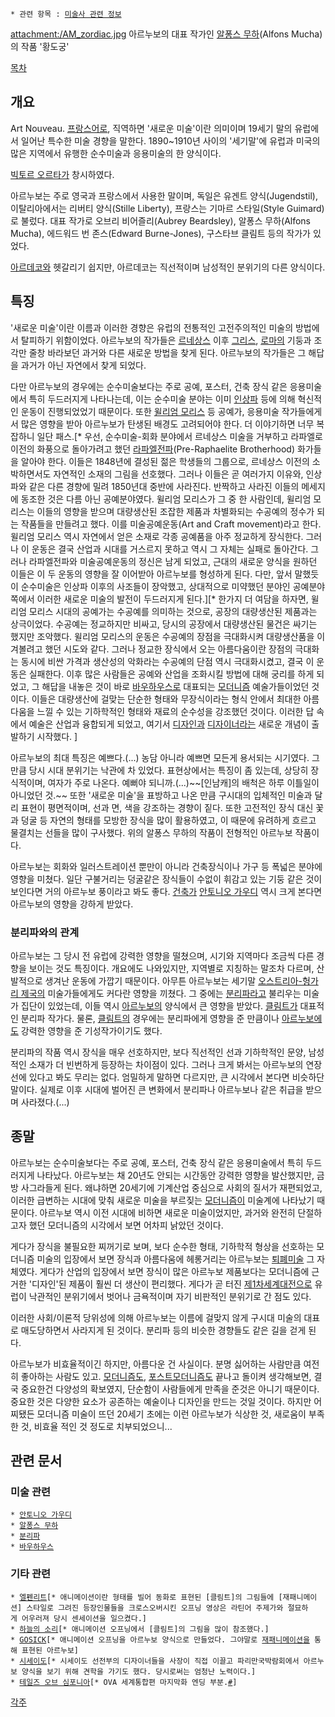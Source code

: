  * 관련 항목 : [[미술사 관련 정보]]

attachment:/AM_zordiac.jpg
아르누보의 대표 작가인 [[알퐁스 무하]](Alfons Mucha)의 작품 '황도궁'

[[목차]]
== 개요 ==
Art Nouveau. [[프랑스어]]로, 직역하면 '새로운 미술'이란 의미이며 19세기 말의 유럽에서 일어난 특수한 미술 경향을 말한다. 1890~1910년 사이의 '세기말'에 유럽과 미국의 많은 지역에서 유행한 순수미술과 응용미술의 한 양식이다.

[[빅토르 오르타]]가 창시하였다.

아르누보는 주로 영국과 프랑스에서 사용한 말이며, 독일은 유겐트 양식(Jugendstil), 이탈리아에서는 리버티 양식(Stille Liberty), 프랑스는 기마르 스타일(Style Guimard)로 불렀다. 대표 작가로 오브리 비어즐리(Aubrey Beardsley), 알퐁스 무하(Alfons Mucha), 에드워드 번 존스(Edward Burne-Jones), 구스타브 클림트 등의 작가가 있었다.

[[아르데코]]와 헷갈리기 쉽지만, 아르데코는 직선적이며 남성적인 분위기의 다른 양식이다.

== 특징 ==
'새로운 미술'이란 이름과 이러한 경향은 유럽의 전통적인 고전주의적인 미술의 방법에서 탈피하기 위함이었다. 아르누보의 작가들은 [[르네상스]] 이후 [[그리스]], [[로마]]의 기둥과 조각만 줄창 바라보던 과거와 다른 새로운 방법을 찾게 된다. 아르누보의 작가들은 그 해답을 과거가 아닌 자연에서 찾게 되었다. 

다만 아르누보의 경우에는 순수미술보다는 주로 공예, 포스터, 건축 장식 같은 응용미술에서 특히 두드러지게 나타나는데, 이는 순수미술 분야는 이미 [[인상파]] 등에 의해 혁신적인 운동이 진행되었었기 때문이다. 또한 [[윌리엄 모리스]] 등 공예가, 응용미술 작가들에게서 많은 영향을 받아 아르누보가 탄생된 배경도 고려되어야 한다. 더 이야기하면 너무 복잡하니 일단 패스.[* 우선, 순수미술-회화 분야에서 르네상스 미술을 거부하고 라파엘로 이전의 화풍으로 돌아가려고 했던 [[라파엘전파]](Pre-Raphaelite Brotherhood) 화가들을 알아야 한다. 이들은 1848년에 결성된 젊은 학생들의 그룹으로, 르네상스 이전의 소박하면서도 자연적인 소재의 그림을 선호했다. 그러나 이들은 곧 여러가지 이유와, 인상파와 같은 다른 경향에 밀려 1850년대 중반에 사라진다. 반짝하고 사라진 이들의 메세지에 동조한 것은 다름 아닌 공예분야였다. 윌리엄 모리스가 그 중 한 사람인데, 윌리엄 모리스는 이들의 영향을 받으며 대량생산된 조잡한 제품과 차별화되는 수공예의 정수가 되는 작품들을 만들려고 했다. 이를 미술공예운동(Art and Craft movement)라고 한다. 윌리엄 모리스 역시 자연에서 얻은 소재로 각종 공예품을 아주 정교하게 장식한다. 그러나 이 운동은 결국 산업과 시대를 거스르지 못하고 역시 그 자체는 실패로 돌아간다. 그러나 라파엘전파와 미술공예운동의 정신은 남게 되었고, 근대의 새로운 양식을 원하던 이들은 이 두 운동의 영향을 잘 이어받아 아르누보를 형성하게 된다. 다만, 앞서 말했듯이 순수미술은 인상파 이후의 사조들이 장악했고, 상대적으로 미약했던 분야인 공예분야 쪽에서 이러한 새로운 미술의 발전이 두드러지게 된다.][* 한가지 더 여담을 하자면, 윌리엄 모리스 시대의 공예가는 수공예를 의미하는 것으로, 공장의 대량생산된 제품과는 상극이었다. 수공예는 정교하지만 비싸고, 당시의 공장에서 대량생산된 물건은 싸기는 했지만 조악했다. 윌리엄 모리스의 운동은 수공예의 장점을 극대화시켜 대량생산품을 이겨볼려고 했던 시도와 같다. 그러나 정교한 장식에서 오는 아름다움이란 장점의 극대화는 동시에 비싼 가격과 생산성의 악화라는 수공예의 단점 역시 극대화시켰고, 결국 이 운동은 실패한다. 이후 많은 사람들은 공예와 산업을 조화시킬 방법에 대해 궁리를 하게 되었고, 그 해답을 내놓은 것이 바로 [[바우하우스]]로 대표되는 [[모더니즘]] 예술가들이었던 것이다. 이들은 대량생산에 걸맞는 단순한 형태와 무장식이라는 형식 안에서 최대한 아름다움을 느낄 수 있는 기하학적인 형태와 재료의 순수성을 강조했던 것이다. 이러한 답 속에서 예술은 산업과 융합되게 되었고, 여기서 [[디자인]]과 [[디자이너]]라는 새로운 개념이 출발하기 시작했다. ] 

아르누보의 최대 특징은 예쁘다.(...) 농담 아니라 예쁘면 모든게 용서되는 시기였다. 그만큼 당시 시대 분위기는 낙관에 차 있었다. 표현상에서는 특징이 좀 있는데, 상당히 장식적이며, 여자가 주로 나온다. 예뻐야 되니까.(...)~~[인남캐]의 배척은 하루 이틀일이 아니었던 것.~~ 또한 '새로운 미술'을 표방하고 나온 만큼 구시대의 입체적인 미술과 달리 표현이 평면적이며, 선과 면, 색을 강조하는 경향이 짙다. 또한 고전적인 장식 대신 꽃과 덩굴 등 자연의 형태를 모방한 장식을 많이 활용하였고, 이 때문에 유려하게 흐르고 물결치는 선들을 많이 구사했다. 위의 알퐁스 무하의 작품이 전형적인 아르누보 작품이다.

아르누보는 회화와 일러스트레이션 뿐만이 아니라 건축장식이나 가구 등 폭넓은 분야에 영향을 미쳤다. 일단 구불거리는 덩굴같은 장식들이 수없이 휘감고 있는 기둥 같은 것이 보인다면 거의 아르누보 풍이라고 봐도 좋다. [[건축가]] [[안토니오 가우디]] 역시 크게 본다면 아르누보의 영향을 강하게 받았다.

=== 분리파와의 관계 ===
아르누보는 그 당시 전 유럽에 강력한 영향을 떨쳤으며, 시기와 지역마다 조금씩 다른 경향을 보이는 것도 특징이다. 개요에도 나와있지만, 지역별로 지칭하는 말조차 다르며, 산발적으로 생겨난 운동에 가깝기 때문이다. 아무튼 아르누보는 세기말 [[오스트리아-헝가리 제국]]의 미술가들에게도 커다란 영향을 끼쳤다. 그 중에는 [[분리파]]라고 불리우는 미술가 집단이 있었는데, 이들 역시 [[아르누보]]의 양식에서 큰 영향을 받았다. [[클림트]]가 대표적인 분리파 작가다. 물론, [[클림트]]의 경우에는 분리파에게 영향을 준 만큼이나 [[아르누보]]에도 강력한 영향을 준 기성작가이기도 했다. 

분리파의 작품 역시 장식을 매우 선호하지만, 보다 직선적인 선과 기하학적인 문양, 남성적인 소재가 더 빈번하게 등장하는 차이점이 있다. 그러나 크게 봐서는 아르누보의 연장선에 있다고 봐도 무리는 없다. 엄밀하게 말하면 다르지만, 큰 시각에서 본다면 비슷하단 말이다. 실제로 이후 시대에 벌어진 큰 변화에서 분리파나 아르누보나 같은 취급을 받으며 사라졌다.(...)

== 종말 ==
아르누보는 순수미술보다는 주로 공예, 포스터, 건축 장식 같은 응용미술에서 특히 두드러지게 나타났다. 아르누보는 채 20년도 안되는 시간동안 강력한 영향을 발산했지만, 금방 사그라들게 된다. 왜냐하면 20세기에 기계산업 중심으로 사회의 질서가 재편되었고, 이러한 급변하는 시대에 맞춰 새로운 미술을 부르짖는 [[모더니즘]]이 미술계에 나타났기 때문이다. 아르누보 역시 이전 시대에 비하면 새로운 미술이었지만, 과거와 완전히 단절하고자 했던 모더니즘의 시각에서 보면 어차피 낡았던 것이다. 

게다가 장식을 불필요한 찌꺼기로 보며, 보다 순수한 형태, 기하학적 형상을 선호하는 모더니즘 미술의 입장에서 보면 장식과 아름다움에 헤롱거리는 아르누보는 [[퇴폐]]미술 그 자체였다. 게다가 산업의 입장에서 보면 장식이 많은 아르누보 제품보다는 모더니즘에 근거한 '디자인'된 제품이 훨씬 더 생산이 편리했다. 게다가 곧 터진 [[제1차세계대전]]으로 유럽이 낙관적인 분위기에서 벗어나 금욕적이며 자기 비판적인 분위기로 간 점도 있다.

이러한 사회/이론적 당위성에 의해 아르누보는 이름에 걸맞지 않게 구시대 미술의 대표로 매도당하면서 사라지게 된 것이다. 분리파 등의 비슷한 경향들도 같은 길을 걷게 된다.

아르누보가 비효율적이긴 하지만, 아름다운 건 사실이다. 분명 싫어하는 사람만큼 여전히 좋아하는 사람도 있고. [[모더니즘]]도, [[포스트모더니즘]]도 끝나고 돌이켜 생각해보면, 결국 중요한건 다양성의 확보였지, 단순함이 사람들에게 만족을 준것은 아니기 때문이다. 중요한 것은 다양한 요소가 공존하는 예술이나 디자인을 만드는 것일 것이다. 하지만 어찌됐든 모더니즘 미술이 뜨던 20세기 초에는 이런 아르누보가 식상한 것, 새로움이 부족한 것, 비효율 적인 것 정도로 치부되었으니... 
== 관련 문서 ==
=== 미술 관련 ===
 * [[안토니오 가우디]]
 * [[알퐁스 무하]]
 * [[분리파]]
 * [[바우하우스]]

=== 기타 관련 ===
 * [[엘펜리트]][* 애니메이션이란 형태를 빌어 동화로 표현된 [클림트]의 그림들에 [재패니메이션] 스타일로 그려진 등장인물들을 크로스오버시킨 오프닝 영상은 라틴어 주제가와 절묘하게 어우러져 당시 센세이션을 일으켰다.] 
 * [[하늘의 소리]][* 애니메이션 오프닝에서 [클림트]의 그림을 많이 참조했다.]
 * [[GOSICK]][* 애니메이션 오프닝을 아르누보 양식으로 만들었다. 그야말로 [[재패니메이션]]을 통해 표현된 아르누보]
 * [[시세이도]][* 시세이도 선전부의 디자이너들을 사장이 직접 이끌고 파리만국박람회에서 아르누보 양식을 보기 위해 견학을 가기도 했다. 당시로써는 엄청난 노력이다.]
 * [[테일즈 오브 심포니아]][* OVA 세계통합편 마지막화 엔딩 부분.[http://youtu.be/gmLGZWJVFxs?t=16m34s #]]

[[각주]]
